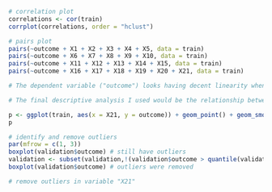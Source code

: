 ```r
# correlation plot
correlations <- cor(train)
corrplot(correlations, order = "hclust")

# pairs plot
pairs(~outcome + X1 + X2 + X3 + X4 + X5, data = train)
pairs(~outcome + X6 + X7 + X8 + X9 + X10, data = train)
pairs(~outcome + X11 + X12 + X13 + X14 + X15, data = train)
pairs(~outcome + X16 + X17 + X18 + X19 + X20 + X21, data = train)

# The dependent variable ("outcome") looks having decent linearity when plotting with other variables.  However, it is also obvious that some independent variables also have linear relationships with others.  The problem is multicollineaerity is obvious.

# The final descriptive analysis I used would be the relationship between "X21" and "outcome".
```

```r
p <- ggplot(train, aes(x = X21, y = outcome)) + geom_point() + geom_smooth()
p
```

```r
# identify and remove outliers
par(mfrow = c(1, 3))
boxplot(validation$outcome) # still have outliers
validation <- subset(validation,!(validation$outcome > quantile(validation$outcome, probs = c(.01, .995))[2]) | validation$outcome < quantile(validation$outcome, probs = c(.01, .995))[1])
boxplot(validation$outcome) # outliers were removed
```

```r
# remove outliers in variable "X21"
```

